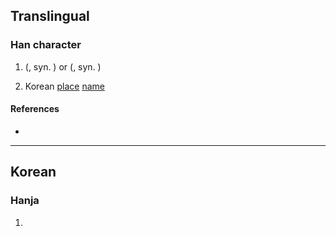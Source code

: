 {{character info}}
==Translingual==
{{rfc|ko}}
===Han character===
{{Han char|rn=75|rad=木|as=12|sn=16|four=|canj=DNGG|ids=⿰木⿱丑⿰丑丑}}

# {{label|ko|Korean}} {{vern|Korean bush clover}} ({{taxlink|Kummerowia stipulacea|species|ver=220815}}, syn. {{taxlink|Lespedeza stipulacea|species|ver=220815}}) or {{vern|Japanese clover}} ({{taxlink|Kummerowia striata|species|ver=220815}}, syn. {{taxlink|Lespedeza striata|species|ver=220815}})
# Korean [[place]] [[name]]

====References====
* {{Han ref|kx=0555.311|dj=0945.140|hdz=21297.011|uh=6A7B|ud=27259}}

----

==Korean==

===Hanja===
{{ko-hanja|hangeul=추|rv=chu|mr=ch'u|y=chwu|eumhun=}}

# {{rfdef|ko|sort=木12}}